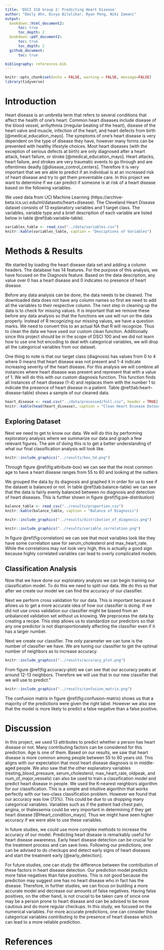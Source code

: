 ```yaml
---
title: 'DSCI 310 Group 2: Predicting Heart Disease'
author: "Emily Ahn, Divya Bilolikar, Ryan Peng, Niki Zamani"
output:
  bookdown::html_document2:
      toc: true
      toc_depth: 2
  bookdown::pdf_document2:
      toc: true
      toc_depth: 2
  github_document:
      toc: true

bibliography: references.bib  
---
```


```r
knitr::opts_chunk$set(echo = FALSE, warning = FALSE, message=FALSE)
library(tidyverse)
```



# Introduction
Heart disease is an umbrella term that refers to several conditions that affect the health of one's heart. Common heart diseases include disease of the blood vessel, arrhythmia (irregular beating of the heart), disease of the heart valve and muscle, infection of the heart, and heart defects from birth [@medical_education_mayo]. The symptoms of one’s heart disease is very dependent on the type of disease they have, however many forms can be prevented with healthy lifestyle choices. Most heart diseases (with the exception of serious defects at birth) are only diagnosed after a heart attack, heart failure, or stroke [@medical_education_mayo]. Heart attacks, heart failure, and strokes are very traumatic events to go through and are oftentimes deadly [@disease_control_centers]. Therefore it is very important that we are able to predict if an individual is at an increased risk of heart disease and try to get them preventable care. In this project we want to determine if we can predict if someone is at risk of a heart disease based on the following variables.

We used data from UCI Machine Learning (https://archive-beta.ics.uci.edu/ml/datasets/heart+disease). The Cleveland Heart Disease dataset consists of 13 explanatory variables and 1 target class. The variables, variable type and a brief description of each variable are listed below in table \@ref(tab:variable-table).

```r
variables_table <- read_csv("../data/variables.csv")
knitr::kable(variables_table, caption = "Desciptions of Variables")
```

# Methods & Results
We started by loading the heart disease data set and adding a column headers. The database has 14 features. For the purpose of this analysis, we have focused on the Diagnosis feature. Based on the data description, any value over 0 has a heart disease and 0 indicates no presence of heart disease.

Before any data analysis can be done, the data needs to be cleaned. The downloaded data does not have any column names so first we need to add all the variables to their respective column. The next step in cleaning up the data is to check for missing values. It is important that we remove these before any data analysis so that the functions we use will run on the data properly. Instead of R recognizing our missing values, we have a question marks. We need to convert this to an actual NA that R will recognize. Thus to clean the data we have used our custom clean function. Additionally since this project should be in the scope of DSCI 100 and we did not learn how to use one hot encoding to deal with categorical variables, we will drop all the categorical variables from our dataset.

One thing to note is that our target class (diagnosis) has values from 0 to 4 where 0 means that heart disease was not present and 1-4 indicate increasing severity of the heart disease. For this analysis we will combine all instances where heart disease was present and represent that with a value of 1. We will do this with our custom diagnosis function. This function finds all instances of heart disease (1-4) and replaces them with the number 1 to indicate the presence of heart disease in a patient. Table \@ref(tab:heart--disease-table) shows a sample of our cleaned data.

```r
heart_disease <- read.csv("../data/processed/full.csv", header = TRUE)
knitr::kable(head(heart_disease), caption = "Clean Heart Disease Dataset")
``` 

## Exploring Dataset
Next we need to get to know our data. We will do this by performing exploratory analysis where we summarize our data and graph a few relevant figures. The aim of doing this is to get a better understanding of what our final classification analysis will look like.


````r
knitr::include_graphics("../results/box_hd.png")
````


Through figure \@ref(fig:attribute-box) we can see that the most common age to have a heart disease ranges from 55 to 60 and looking at the outliers

We grouped the data by its diagnosis and graphed it in order for us to see if the dataset is balanced or not. In table \@ref(tab:balance-table) we can see that the data is fairly evenly balanced between no diagnosis and detection of heart diseases. This is further shown in figure \@ref(fig:pie-distribution)

```r
balance_table <- read_csv("../results/proportion.csv")
knitr::kable(balance_table, caption = "Balance of Diagnosis")
```


```r
knitr::include_graphics("../results/distribution_of_diagnosis.png")
```



```r
knitr::include_graphics("../results/variable_correlation.png")
```

In figure \@ref(fig:correlation) we can see that most variables look like they have some correlation save for serum_cholesterol and max_heart_rate. While the correlations may not look very high, this is actually a good sign because highly correlated variables can lead to overly complicated models.

## Classification Analysis
Now that we have done our exploratory analysis we can begin training our classification model. To do this we need to split our data. We do this so that after we create our model we can find the accuracy of our classifier.


Next we perform cross validation for our data. This is important because it allows us to get a more accurate idea of how our classifier is doing. If we did not use cross validation our classifier might be biased from an unbalanced validation set without us knowing. We preprocess the data by creating a recipe. This step allows us to standardize our predictors so that any one predictor is not disproportionately affecting the classifier even if it has a larger number.

Next we create our classifier. The only parameter we can tune is the number of classifier we have. We are tuning our classifier to get the optimal number of neighbors as to increase accuracy.


```r
knitr::include_graphics("../results/accuracy_plot.png")
```

From figure \@ref(fig:accuracy-plot) we can see that our accuracy peaks at around 12-13 neighbors. Therefore we will use that in our new classifier that we will use to predict."

```r
knitr::include_graphics("../results/confusion_matrix.png")
```

The confusion matrix in figure \@ref(fig:confusion-matrix) shows us that a majority of the predictions were given the right label. However we also see that the model is more likely to predict a false negative than a false positive.

# Discussion
In this project, we used 13 attributes to predict whether a person has heart disease or not. Many contributing factors can be considered for this prediction. Age is one of them. Based on our results, we saw that heart disease is more common among people between 55 to 60 years old. This aligns with our expectation that most heart disease diagnosis is in middle-aged people. We also saw that the other explanatory variables (resting_blood_pressure, serum_cholesterol, max_heart_rate, oldpeak, and num_of_major_vessels) can also be used to train a classification model and predict heart disease in people. We used the K-nearest neighbors algorithm for our classification. This is a simple and intuitive algorithm that works perfectly with our two-class classification problem. However we found that our accuracy was low (73%). This could be due to us dropping many categorical variables. Variables such as if the patient had chest pain, angina, or thalessemia could be very important in determining if they get heart disease [@Heart_condition_mayo]. Thus we might have seen higher accuracy if we were able to use these variables.

In future studies, we could use more complex methods to increase the accuracy of our model. Predicting heart disease is remarkably useful for heart disease awareness. Early heart disease detection can be crucial for the treatment process and can save lives. Following our predictions, one can be advised to do checkups and detect early signs of heart diseases and start the treatment early [@early_detection].

For future studies, one can study the difference between the contribution of these factors in heart disease detection. Our prediction model predicts more false negatives than false positives. This is not good because the prediction may suggest one has no heart disease who in fact has the disease. Therefore, in further studies, we can focus on building a more accurate model and decrease our amounts of false negatives. Having false positives, on the other hand, is not crucial to be taken care of since one may be a person prone to heart disease and can be advised to be more cautious and do more regular checkups. In this study, we focused on the numerical variables. For more accurate predictions, one can consider those categorical variables contributing to the presence of heart disease which can lead to a more reliable prediction.


# References
